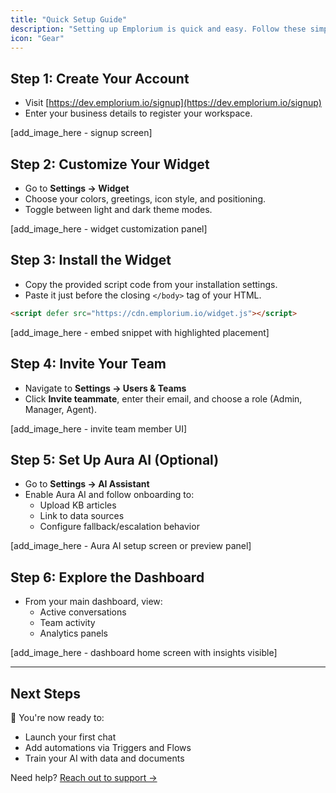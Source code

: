 ```yaml
---
title: "Quick Setup Guide"
description: "Setting up Emplorium is quick and easy. Follow these simple steps to get your customer engagement platform up and running smoothly."
icon: "Gear"
---
```


## Step 1: Create Your Account

- Visit [https://dev.emplorium.io/signup](https://dev.emplorium.io/signup)
- Enter your business details to register your workspace.

[add_image_here - signup screen]

## Step 2: Customize Your Widget

- Go to **Settings → Widget**
- Choose your colors, greetings, icon style, and positioning.
- Toggle between light and dark theme modes.

[add_image_here - widget customization panel]

## Step 3: Install the Widget

- Copy the provided script code from your installation settings.
- Paste it just before the closing `</body>` tag of your HTML.

```html
<script defer src="https://cdn.emplorium.io/widget.js"></script>
```

[add_image_here - embed snippet with highlighted placement]

## Step 4: Invite Your Team

- Navigate to **Settings → Users & Teams**
- Click **Invite teammate**, enter their email, and choose a role (Admin, Manager, Agent).

[add_image_here - invite team member UI]

## Step 5: Set Up Aura AI (Optional)

- Go to **Settings → AI Assistant**
- Enable Aura AI and follow onboarding to:
  - Upload KB articles
  - Link to data sources
  - Configure fallback/escalation behavior

[add_image_here - Aura AI setup screen or preview panel]

## Step 6: Explore the Dashboard

- From your main dashboard, view:
  - Active conversations
  - Team activity
  - Analytics panels

[add_image_here - dashboard home screen with insights visible]

---

## Next Steps

🎯 You're now ready to:
- Launch your first chat
- Add automations via Triggers and Flows
- Train your AI with data and documents

Need help? [Reach out to support →](https://dev.emplorium.io/help-docs)
